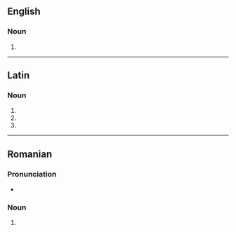==English==

===Noun===
{{head|en|noun form}}

# {{plural of|en|limbus}}

----

==Latin==

===Noun===
{{la-noun-form|limbī}}

# {{inflection of|la|limbus||nom|p}}
# {{inflection of|la|limbus||gen|s}}
# {{inflection of|la|limbus||voc|p}}

----

==Romanian==

===Pronunciation===
* {{IPA|ro|[ˈlimbi]}}

===Noun===
{{head|ro|noun form|g=f-p}}

# {{plural of|ro|limbă}}